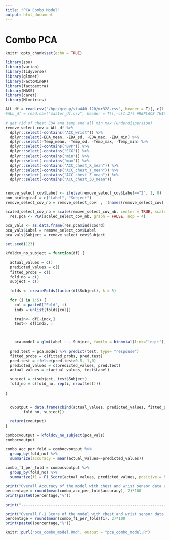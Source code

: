```yaml
---
title: "PCA Combo Model"
output: html_document
---
```


# Combo PCA

```r
knitr::opts_chunk$set(echo = TRUE)
```

```r
library(zoo)
library(varian)
library(tidyverse)
library(glmnet)
library(FactoMineR)
library(factoextra)
library(MASS)
library(caret)
library(MLmetrics)
```

```r
ALL_df = read.csv("/hpc/group/sta440-f20/mr328.csv", header = T)[,-c(1:2)]
#ALL_df = read.csv("master_df.csv", header = T)[,-c(1:2)] #REPLACE THIS LINE
```

```r
# get rid of chest EDA and temp and all min max (underdispersion)
remove_select_cov = ALL_df %>%
  dplyr::select(-contains("ACC_wrist")) %>%
  dplyr::select(-EDA_mean, -EDA_sd, -EDA_max, -EDA_min) %>%
  dplyr::select(-Temp_mean, -Temp_sd, -Temp_max, -Temp_min) %>%
  dplyr::select(-contains("BVP")) %>%
  dplyr::select(-contains("ECG")) %>%
  dplyr::select(-contains("min")) %>%
  dplyr::select(-contains("max")) %>%
  dplyr::select(-contains("ACC_chest_X_mean")) %>%
  dplyr::select(-contains("ACC_chest_Y_mean")) %>%
  dplyr::select(-contains("ACC_chest_Z_mean")) %>%
  dplyr::select(-contains("ACC_chest_3D_mean")) 


remove_select_cov$Label <- ifelse(remove_select_cov$Label=="2", 1, 0)
non_biological = c("Label", "Subject")
remove_select_cov_nb = remove_select_cov[ , !(names(remove_select_cov) %in% non_biological)]
```

```r
scaled_select_cov_nb = scale(remove_select_cov_nb, center = TRUE, scale = TRUE)
  res.pca <- PCA(scaled_select_cov_nb, graph = FALSE, ncp = 4)
```

```r
pca_vals <- as.data.frame(res.pca$ind$coord)
pca_vals$Label = remove_select_cov$Label
pca_vals$Subject = remove_select_cov$Subject
```

```r
set.seed(123)

kfoldcv_no_subject = function(df) {
  
  actual_values = c()
  predicted_values = c()
  fitted_probs = c()
  fold_no = c()
  subject = c()
  
  folds <- createFolds(factor(df$Subject), k = 5)
  
  for (i in 1:5) {
    col = paste0("Fold", i)
    indx = unlist(folds[col])

    train<- df[-indx,]
    test<- df[indx, ]

  
  
    pca.model = glm(Label ~ .-Subject, family = binomial(link="logit"), data=train)

  pred.test = pca.model %>% predict(test, type= "response")
  fitted_probs = c(fitted_probs, pred.test)
  pred.test = ifelse(pred.test>0.5, 1,0)
  predicted_values = c(predicted_values, pred.test)
  actual_values = c(actual_values, test$Label)

  subject = c(subject, test$Subject)
  fold_no = c(fold_no, rep(i, nrow(test)))
  
}

  
  cvoutput = data.frame(cbind(actual_values, predicted_values, fitted_probs, 
        fold_no, subject))
  
  return(cvoutput)
}

```

```r
combocvoutput = kfoldcv_no_subject(pca_vals)
combocvoutput
```

```r
combo_acc_per_fold = combocvoutput %>%
  group_by(fold_no) %>%
  summarize(accuracy = mean(actual_values==predicted_values))

combo_f1_per_fold = combocvoutput %>%
  group_by(fold_no) %>%
  summarize(f1 = F1_Score(actual_values, predicted_values, positive = NULL)) 
```

```r
print("Overall Accuracy of the model with chest and wrist sensor data across five stratified folds:")
percentage = round(mean(combo_acc_per_fold$accuracy), 2)*100
print(paste0(percentage,"%"))
```

```r
print("---------------------------------------------------------------------------------------------")
```

```r
print("Overall F-1 Score of the model with chest and wrist sensor data across five stratified folds:")
percentage = round(mean(combo_f1_per_fold$f1), 2)*100
print(paste0(percentage,"%"))
```


```r
knitr::purl("pca_combo_model.Rmd", output = "pca_combo_model.R")
```

